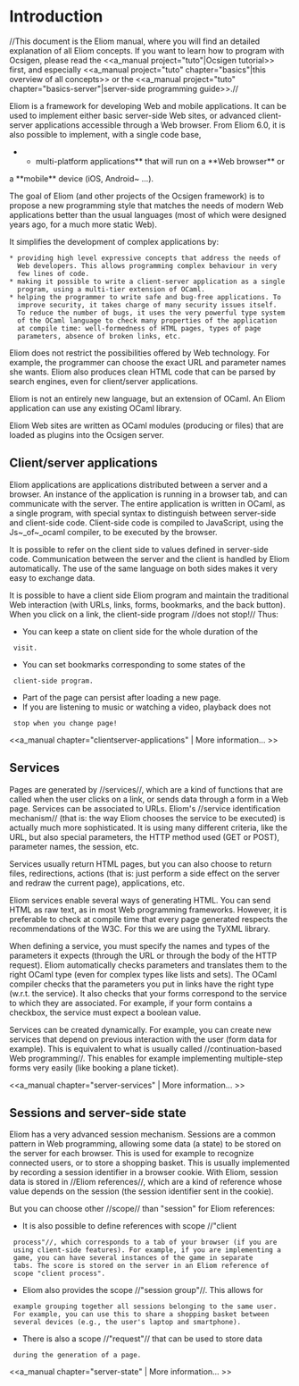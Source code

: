 =Introduction=

//This document is the Eliom manual, where you will find an
detailed explanation of all Eliom concepts.
If you want to learn how to program with Ocsigen, please read
the <<a_manual project="tuto"|Ocsigen tutorial>> first,
and especially <<a_manual project="tuto" chapter="basics"|this overview of all concepts>>
or the <<a_manual project="tuto" chapter="basics-server"|server-side programming guide>>.//

Eliom is a framework for developing Web and mobile applications.
It can be used to implement either basic server-side Web sites,
or advanced client-server applications accessible through a Web browser.
From Eliom 6.0,
it is also possible to implement, with a single code base,
**multi-platform applications** that will run on a **Web browser** or
a **mobile** device (iOS, Android~ ...).

The goal of Eliom (and other projects of the Ocsigen framework)
is to propose a new programming style that
matches the needs of modern Web applications better
than the usual languages (most of which were designed years ago,
for a much more static Web).

It simplifies the development of complex applications by:

 * providing high level expressive concepts that address the needs of
   Web developers. This allows programming complex behaviour in very
   few lines of code.
 * making it possible to write a client-server application as a single
   program, using a multi-tier extension of OCaml.
 * helping the programmer to write safe and bug-free applications. To
   improve security, it takes charge of many security issues itself.
   To reduce the number of bugs, it uses the very powerful type system
   of the OCaml language to check many properties of the application
   at compile time: well-formedness of HTML pages, types of page
   parameters, absence of broken links, etc.


Eliom does not restrict the possibilities offered by Web
technology. For example, the programmer can choose the exact URL
and parameter names she wants. Eliom also produces clean HTML code
that can be parsed by search engines, even for client/server
applications.

Eliom is not an entirely new language, but an extension of OCaml. An
Eliom application can use any existing OCaml library.

Eliom Web sites are written as OCaml modules (producing {{{cma}}} or
{{{cmxs}}} files) that are loaded as plugins into the Ocsigen server.

==Client/server applications==

Eliom applications are applications distributed between a server and a
browser. An instance of the application is running in a browser tab,
and can communicate with the server. The entire application is written
in OCaml, as a single program, with special syntax to distinguish
between server-side and client-side code.  Client-side code is
compiled to JavaScript, using the Js~_of~_ocaml compiler, to be
executed by the browser.

It is possible to refer on the client side to values defined in
server-side code. Communication between the server and the client is
handled by Eliom automatically. The use of the same language on both
sides makes it very easy to exchange data.

It is possible to have a client side Eliom program and maintain the
traditional Web interaction (with URLs, links, forms, bookmarks, and
the back button).  When you click on a link, the client-side program
//does not stop!// Thus:

* You can keep a state on client side for the whole duration of the
  visit.
* You can set bookmarks corresponding to some states of the
  client-side program.
* Part of the page can persist after loading a new page.
* If you are listening to music or watching a video, playback does not
  stop when you change page!

<<a_manual chapter="clientserver-applications" | More information... >>

==Services==

Pages are generated by //services//, which are a kind of functions
that are called when the user clicks on a link, or sends data through
a form in a Web page. Services can be associated to URLs. Eliom's
//service identification mechanism// (that is: the way Eliom chooses
the service to be executed) is actually much more sophisticated. It is
using many different criteria, like the URL, but also special
parameters, the HTTP method used (GET or POST), parameter names, the
session, etc.

Services usually return HTML pages, but you can also choose to return
files, redirections, actions (that is: just perform a side effect on
the server and redraw the current page), applications, etc.

Eliom services enable several ways of generating HTML. You can send
HTML as raw text, as in most Web programming frameworks. However, it
is preferable to check at compile time that every page generated
respects the recommendations of the W3C. For this we are using the
TyXML library.

When defining a service, you must specify the names and types of the
parameters it expects (through the URL or through the body of the HTTP
request).  Eliom automatically checks parameters and translates them
to the right OCaml type (even for complex types like lists and sets).
The OCaml compiler checks that the parameters you put in links have
the right type (w.r.t. the service). It also checks that your forms
correspond to the service to which they are associated. For example,
if your form contains a checkbox, the service must expect a boolean
value.

Services can be created dynamically. For example, you can create new
services that depend on previous interaction with the user (form data
for example). This is equivalent to what is usually called
//continuation-based Web programming//. This enables for example
implementing multiple-step forms very easily (like booking a plane
ticket).

<<a_manual chapter="server-services" | More information... >>

==Sessions and server-side state==

Eliom has a very advanced session mechanism.  Sessions are a
common pattern in Web programming, allowing some data (a state) to be
stored on the server for each browser. This is used for example to
recognize connected users, or to store a shopping basket. This is
usually implemented by recording a session identifier in a browser
cookie. With Eliom, session data is stored in //Eliom references//,
which are a kind of reference whose value depends on the session (the
session identifier sent in the cookie).

But you can choose other //scope// than "session" for Eliom
references:
* It is also possible to define references with scope //"client
  process"//, which corresponds to a tab of your browser (if you are
  using client-side features). For example, if you are implementing a
  game, you can have several instances of the game in separate
  tabs. The score is stored on the server in an Eliom reference of
  scope "client process".
* Eliom also provides the scope //"session group"//. This allows for
  example grouping together all sessions belonging to the same user.
  For example, you can use this to share a shopping basket between
  several devices (e.g., the user's laptop and smartphone).
* There is also a scope //"request"// that can be used to store data
  during the generation of a page.

<<a_manual chapter="server-state" | More information... >>
